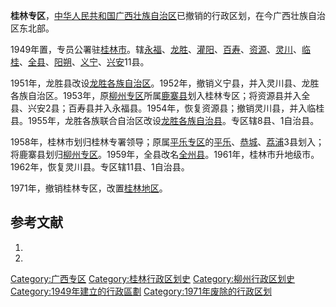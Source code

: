 '''桂林专区'''，[[中华人民共和国|中华人民共和国]][[广西壮族自治区|广西壮族自治区]]已撤销的行政区划，在今广西壮族自治区东北部。

1949年置，专员公署驻[[桂林市|桂林市]]。辖[[永福县|永福]]、[[龙胜县|龙胜]]、[[灌阳县|灌阳]]、[[百寿县|百寿]]、[[资源县|资源]]、[[灵川县|灵川]]、[[临桂县|临桂]]、[[全县|全县]]、[[阳朔县|阳朔]]、[[义宁县_(广西省)|义宁]]、[[兴安县|兴安]]11县。

1951年，龙胜县改设[[龙胜各族自治区|龙胜各族自治区]]。1952年，撤销义宁县，并入灵川县、龙胜各族自治区。1953年，原[[柳州专区|柳州专区]]所属[[鹿寨县|鹿寨县]]划入桂林专区；将资源县并入全县、兴安2县；百寿县并入永福县。1954年，恢复资源县；撤销灵川县，并入临桂县。1955年，龙胜各族联合自治区改设[[龙胜各族自治县|龙胜各族自治县]]。专区辖8县、1自治县。

1958年，桂林市划归桂林专署领导；原属[[平乐专区|平乐专区]]的[[平乐县|平乐]]、[[恭城县|恭城]]、[[荔浦县|荔浦]]3县划入；将鹿寨县划归[[柳州专区|柳州专区]]。1959年，全县改名[[全州县|全州县]]。1961年，桂林市升地级市。1962年，恢复灵川县。专区辖11县、1自治县。

1971年，撤销桂林专区，改置[[桂林地区|桂林地区]]。

== 参考文献 ==
# {{Cite book | author = 戴均良等 | title = 《中国古今地名大词典》 | location = 上海 | publisher = 上海辞书出版社 | date = 2005 | language = zh-hans }}
# {{Cite book | author = 史为乐 | title = 《中华人民共和国政区沿革（1949-2002）》 | location = 北京 | publisher = 人民出版社 | date = 2006 | language = zh-hans }}

{{广西历史二级政区}}
[[Category:广西专区|Category:广西专区]]
[[Category:桂林行政区划史|Category:桂林行政区划史]]
[[Category:柳州行政区划史|Category:柳州行政区划史]]
[[Category:1949年建立的行政區劃|Category:1949年建立的行政區劃]]
[[Category:1971年废除的行政区划|Category:1971年废除的行政区划]]